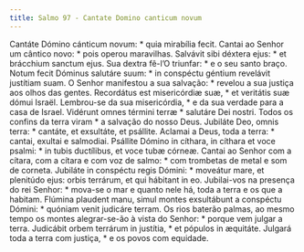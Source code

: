 ```yaml
---
title: Salmo 97 - Cantate Domino canticum novum
---
```


<div class="grid grid-cols-2 gap-5">
  <span class="col-6 dropcaps text-justify">
    Cantáte Dómino cánticum novum: * quia mirabília fecit.
  </span>
  <span class="col-6 dropcaps text-justify">
    Cantai ao Senhor um cântico novo: * pois operou maravilhas.
  </span>
  <span class="col-6 text-justify">
    Salvávit sibi déxtera ejus: * et brácchium sanctum ejus.
  </span>
  <span class="col-6 text-justify">
    Sua dextra fê-l’O triunfar: * e o seu santo braço.
  </span>
  <span class="col-6 text-justify">
    Notum fecit Dóminus salutáre suum: * in conspéctu géntium revelávit
    justítiam suam.
  </span>
  <span class="col-6 text-justify">
    O Senhor manifestou a sua salvação: * revelou a sua justiça aos olhos das
    gentes.
  </span>
  <span class="col-6 text-justify">
    Recordátus est misericórdiæ suæ, * et veritátis suæ dómui Israël.
  </span>
  <span class="col-6 text-justify">
    Lembrou-se da sua misericórdia, * e da sua verdade para a casa de Israel.
  </span>
  <span class="col-6 text-justify">
    Vidérunt omnes términi terræ * salutáre Dei nostri.
  </span>
  <span class="col-6 text-justify">
    Todos os confins da terra viram * a salvação do nosso Deus.
  </span>
  <span class="col-6 text-justify">
    Jubiláte Deo, omnis terra: * cantáte, et exsultáte, et psállite.
  </span>
  <span class="col-6 text-justify">
    Aclamai a Deus, toda a terra: * cantai, exultai e salmodiai.
  </span>
  <span class="col-6 text-justify">
    Psállite Dómino in cíthara, in cíthara et voce psalmi: * in tubis
    ductílibus, et voce tubæ córneæ.
  </span>
  <span class="col-6 text-justify">
    Cantai ao Senhor com a cítara, com a cítara e com voz de salmo: * com
    trombetas de metal e som de corneta.
  </span>
  <span class="col-6 text-justify">
    Jubiláte in conspéctu regis Dómini: * moveátur mare, et plenitúdo ejus:
    orbis terrárum, et qui hábitant in eo.
  </span>
  <span class="col-6 text-justify">
    Jubilai-vos na presença do rei Senhor: * mova-se o mar e quanto nele há,
    toda a terra e os que a habitam.
  </span>
  <span class="col-6 text-justify">
    Flúmina plaudent manu, simul montes exsultábunt a conspéctu Dómini: *
    quóniam venit judicáre terram.
  </span>
  <span class="col-6 text-justify">
    Os rios baterão palmas, ao mesmo tempo os montes alegrar-se-ão à vista do
    Senhor: * porque vem julgar a terra.
  </span>
  <span class="col-6 text-justify">
    Judicábit orbem terrárum in justítia, * et pópulos in æquitáte.
  </span>
  <span class="col-6 text-justify">
    Julgará toda a terra com justiça, * e os povos com equidade.
  </span>
</div>
